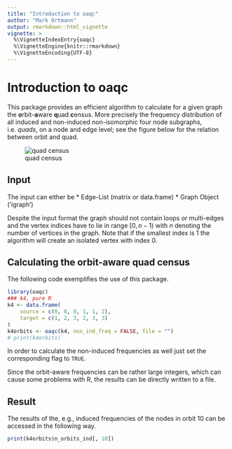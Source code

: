 ```yaml
---
title: "Introduction to oaqc"
author: "Mark Ortmann"
output: rmarkdown::html_vignette
vignette: >
  %\VignetteIndexEntry{oaqc}
  %\VignetteEngine{knitr::rmarkdown}
  %\VignetteEncoding{UTF-8}
---
```

# Introduction to oaqc

This package provides an efficient algorithm to calculate for a given graph the **o**rbit-**a**ware **q**uad **c**ensus. More precisely the frequency distribution of all induced and non-induced non-isomorphic four node subgraphs, i.e. <i>quads</i>, on a node and edge level; see the figure below for the relation between orbit and quad.

![quad census](quad_census.svg)

## Input

The input can either be
* Edge-List (matrix or data.frame)
* Graph Object ('igraph')

Despite the input format the graph should not contain loops or multi-edges and the vertex indices have to lie in range $[0,n-1)$ with $n$ denoting the number of vertices in the graph. Note that if the smallest index is $1$ the algorithm will create an isolated vertex with index $0$.

## Calculating the orbit-aware quad census

The following code exemplifies the use of this package.

```r
library(oaqc)
### k4, pure R
k4 <- data.frame(
    source = c(0, 0, 0, 1, 1, 2),
    target = c(1, 2, 3, 2, 3, 3)
)
k4orbits <- oaqc(k4, non_ind_freq = FALSE, file = "")
# print(k4orbits)
```
In order to calculate the non-induced frequencies as well just set the corresponding flag to `TRUE`.

Since the orbit-aware frequencies can be rather large integers, which can cause some problems with R, the results can be directly written to a file.

## Result

The results of the, e.g., induced frequencies of the nodes in orbit 10 can be accessed in the following way.

```r
print(k4orbits$n_orbits_ind[, 10])
```